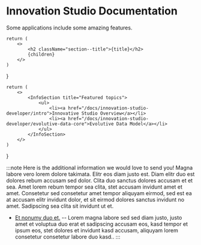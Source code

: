

# Innovation Studio Documentation

Some applications include some amazing features.

    return (
        <>
            <h2 className="section--title">{title}</h2>
            {children}
        </>
    )
}

    return (
        <>
            <InfoSection title="Featured topics">
                <ul>
                    <li><a href="/docs/innovation-studio-developer/intro">Innovative Studio Overview</a></li>
                    <li><a href="/docs/innovation-studio-developer/evolutive-data-core">Evolutive Data Model</a></li>
                </ul>
            </InfoSection>
        </>
    )
}

<FeaturedTopics />

:::note
Here is the additional information we would love to send you! Magna labore vero lorem dolore takimata. Elitr eos diam justo est. Diam elitr duo est dolores rebum accusam sed dolor. Clita duo sanctus dolores accusam et et sea. Amet lorem rebum tempor sea clita, stet accusam invidunt amet et amet. Consetetur sed consetetur amet tempor aliquyam eirmod, sed est ea at accusam elitr invidunt dolor, et sit eirmod dolores sanctus invidunt no amet. Sadipscing sea clita sit invidunt ut et.

- [Et nonumy duo et.](#) -- Lorem magna labore sed sed diam justo, justo amet et voluptua duo erat et sadipscing accusam eos, kasd tempor et ipsum eos, stet dolores et invidunt kasd accusam, aliquyam lorem consetetur consetetur labore duo kasd..
:::